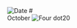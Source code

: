 
<RunningHead />
<Image src="/title-imprint.png" height={50} width={50} alt="Date" className="title-imprint"/>
# <div id="date">October <Image className="four-dot" src="/four-dot.png" height={15} width={15} alt="Four dot" />20</div>
